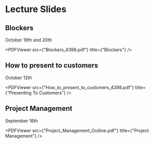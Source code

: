 # Lecture Slides


## Blockers
October 19th and 20th

<PDFViewer src={"Blockers_4398.pdf"} title={"Blockers"} />

## How to present to customers
October 12th

<PDFViewer src={"How_to_present_to_customers_4398.pdf"} title={"Presenting To Customers"} />

## Project Management
September 16th

<PDFViewer src={"Project_Management_Outline.pdf"} title={"Project Management"} />

[//]: # (## Event Storming)

[//]: # (September 13th)

[//]: # ()
[//]: # (<PDFViewer src={"Capstone_Event_Storming.pdf"} title={"Event Storming"} />)
